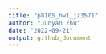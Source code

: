 ```yaml
---
title: "p8105_hw1_jz3571"
author: "Junyan Zhu"
date: "2022-09-21"
output: github_document
---
```




